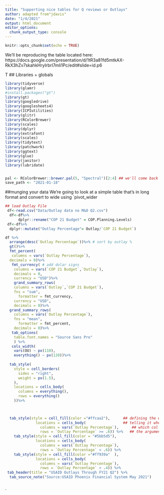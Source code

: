 ```yaml
---
title: "Supporting nice tables for Q reviews or Outlays"
author: adapted from"jdavis"
date: "1/4/2021"
output: html_document
editor_options: 
  chunk_output_type: console
---
```


```r
knitr::opts_chunk$set(echo = TRUE)
```


We'll be reproducing the table located here:
https://docs.google.com/presentation/d/1tR3a81fd5mtkAX-RkX3hZv7skahkHryIrbrI7mli1Pc/edit#slide=id.p6


T
## Libraries + globals
  
```r
library(tidyverse)
library(glamr)
#install.packages("gt")
library(gt)
library(googledrive)
library(googlesheets4)
library(ICPIutilities)
library(glitr)
library(RColorBrewer)
library(scales)
library(dplyr)
library(extrafont)
library(scales)
library(tidytext)
library(patchwork)
library(ggtext)
library(glue)
library(janitor)
library(lubridate)


pal <- RColorBrewer::brewer.pal(5, "Spectral")[2:4] ## we'll come back to this
save_path <- "2021-01-18"

```
  
##munging your data
  We're going to look at a simple table that's in long format and convert to wide using `pivot_wider
  
```r
## load Outlay File
 df<-read.csv("Data/Outlay data no M&O Q2.csv")
  df<-df%>%
      dplyr::rename("COP 21 Budget" = COP.Planning.Levels)
 df<-df%>%
  dplyr::mutate("Outlay Percentage"= Outlay/`COP 21 Budget`)


```

```r

df %>% 
  arrange(desc(`Outlay Percentage`))%>% # sort by outlay %
  gt()%>%
  fmt_percent(
   columns = vars(`Outlay Percentage`),
  decimals = 0)%>%
   fmt_currency( # add dolar signs
    columns = vars(`COP 21 Budget`,`Outlay`),
    decimals = 0,
    currency = "USD")%>%
    grand_summary_rows(
    columns = vars(`Outlay`,`COP 21 Budget`),
    fns = "sum",
      formatter = fmt_currency,
    currency = "USD",
    decimals = 0)%>%
  grand_summary_rows(
    columns = vars(`Outlay Percentage`),
    fns = "mean",
      formatter = fmt_percent,
    decimals = 0)%>%
   tab_options(
    table.font.names = "Source Sans Pro"
    ) %>% 
   cols_width(
    vars(OU) ~ px(110),
    everything() ~ px(120))%>%
 
  tab_style(
    style = cell_borders(
      sides = "right",
      weight = px(1.5),
    ),
    locations = cells_body(
      columns = everything(),
      rows = everything()
    ))%>%
  


  tab_style(style = cell_fill(color ="#ffcaa2"),      ## defining the what (the 4th value of the pal object)
              locations = cells_body(                 ## telling it where (ie, the body of a cell)
                columns = vars(`Outlay Percentage`),      ## which col this refers to (note `vars()`)
                rows = `Outlay Percentage` >= .6)) %>%   ## the argument   ## using Q2 colors here
    tab_style(style = cell_fill(color = "#5bb5d5"),
              locations = cells_body(
                columns = vars(`Outlay Percentage`),
                rows = `Outlay Percentage` < .6)) %>% 
    tab_style(style = cell_fill(color ="#ff939a"  ),
              locations = cells_body(
                columns = vars(`Outlay Percentage`),
                rows = `Outlay Percentage` < .4)) %>% 
 tab_header(title = "USAID Outlays Through FY21 Q2") %>% 
  tab_source_note("Source:USAID Phoenix Financial System May 2021")
  


```

 


`